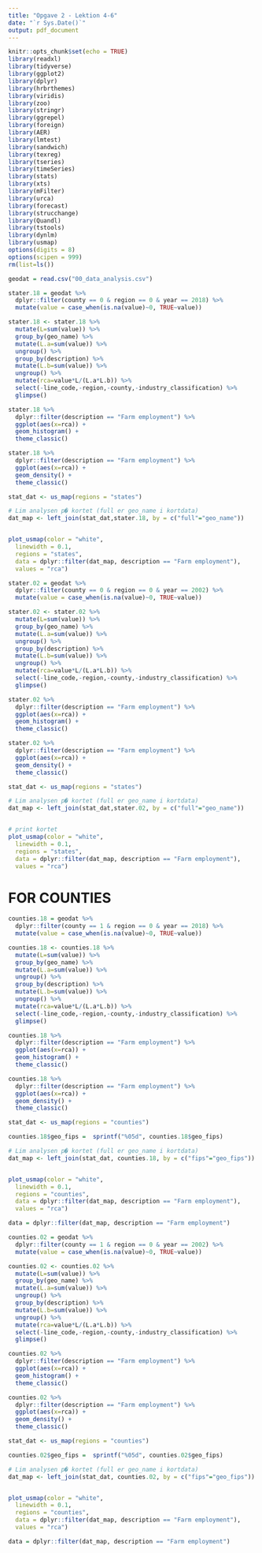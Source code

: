 ```yaml
---
title: "Opgave 2 - Lektion 4-6"
date: "`r Sys.Date()`"
output: pdf_document
---
```


```r
knitr::opts_chunk$set(echo = TRUE)
library(readxl)
library(tidyverse)
library(ggplot2)
library(dplyr)
library(hrbrthemes)
library(viridis)
library(zoo)
library(stringr)
library(ggrepel)
library(foreign)
library(AER)
library(lmtest)
library(sandwich)
library(texreg)
library(tseries)
library(timeSeries)
library(stats)
library(xts)
library(mFilter)
library(urca)
library(forecast)
library(strucchange)
library(Quandl)
library(tstools)
library(dynlm)
library(usmap)
options(digits = 8)
options(scipen = 999)
rm(list=ls())
```

```r
geodat = read.csv("00_data_analysis.csv")
```

```r
stater.18 = geodat %>%
  dplyr::filter(county == 0 & region == 0 & year == 2018) %>%
  mutate(value = case_when(is.na(value)~0, TRUE~value))

stater.18 <- stater.18 %>%
  mutate(L=sum(value)) %>%
  group_by(geo_name) %>%
  mutate(L.a=sum(value)) %>%
  ungroup() %>%
  group_by(description) %>% 
  mutate(L.b=sum(value)) %>%
  ungroup() %>%
  mutate(rca=value*L/(L.a*L.b)) %>%
  select(-line_code,-region,-county,-industry_classification) %>%
  glimpse()

stater.18 %>%
  dplyr::filter(description == "Farm employment") %>%
  ggplot(aes(x=rca)) +
  geom_histogram() +
  theme_classic()

stater.18 %>%
  dplyr::filter(description == "Farm employment") %>%
  ggplot(aes(x=rca)) +
  geom_density() +
  theme_classic()

stat_dat <- us_map(regions = "states")

# Lim analysen p� kortet (full er geo_name i kortdata)
dat_map <- left_join(stat_dat,stater.18, by = c("full"="geo_name"))


plot_usmap(color = "white",
  linewidth = 0.1,
  regions = "states",
  data = dplyr::filter(dat_map, description == "Farm employment"),
  values = "rca")
```

```r
stater.02 = geodat %>%
  dplyr::filter(county == 0 & region == 0 & year == 2002) %>%
  mutate(value = case_when(is.na(value)~0, TRUE~value))

stater.02 <- stater.02 %>%
  mutate(L=sum(value)) %>%
  group_by(geo_name) %>%
  mutate(L.a=sum(value)) %>%
  ungroup() %>%
  group_by(description) %>% 
  mutate(L.b=sum(value)) %>%
  ungroup() %>%
  mutate(rca=value*L/(L.a*L.b)) %>%
  select(-line_code,-region,-county,-industry_classification) %>%
  glimpse()

stater.02 %>%
  dplyr::filter(description == "Farm employment") %>%
  ggplot(aes(x=rca)) +
  geom_histogram() +
  theme_classic()

stater.02 %>%
  dplyr::filter(description == "Farm employment") %>%
  ggplot(aes(x=rca)) +
  geom_density() +
  theme_classic()

stat_dat <- us_map(regions = "states")

# Lim analysen p� kortet (full er geo_name i kortdata)
dat_map <- left_join(stat_dat,stater.02, by = c("full"="geo_name"))


# print kortet
plot_usmap(color = "white",
  linewidth = 0.1,
  regions = "states",
  data = dplyr::filter(dat_map, description == "Farm employment"),
  values = "rca")
```


# FOR COUNTIES
```r
counties.18 = geodat %>%
  dplyr::filter(county == 1 & region == 0 & year == 2018) %>%
  mutate(value = case_when(is.na(value)~0, TRUE~value))

counties.18 <- counties.18 %>%
  mutate(L=sum(value)) %>%
  group_by(geo_name) %>%
  mutate(L.a=sum(value)) %>%
  ungroup() %>%
  group_by(description) %>% 
  mutate(L.b=sum(value)) %>%
  ungroup() %>%
  mutate(rca=value*L/(L.a*L.b)) %>%
  select(-line_code,-region,-county,-industry_classification) %>%
  glimpse()

counties.18 %>%
  dplyr::filter(description == "Farm employment") %>%
  ggplot(aes(x=rca)) +
  geom_histogram() +
  theme_classic()

counties.18 %>%
  dplyr::filter(description == "Farm employment") %>%
  ggplot(aes(x=rca)) +
  geom_density() +
  theme_classic()

stat_dat <- us_map(regions = "counties")

counties.18$geo_fips =  sprintf("%05d", counties.18$geo_fips)

# Lim analysen p� kortet (full er geo_name i kortdata)
dat_map <- left_join(stat_dat, counties.18, by = c("fips"="geo_fips"))


plot_usmap(color = "white",
  linewidth = 0.1,
  regions = "counties",
  data = dplyr::filter(dat_map, description == "Farm employment"),
  values = "rca")

data = dplyr::filter(dat_map, description == "Farm employment")
```

```r
counties.02 = geodat %>%
  dplyr::filter(county == 1 & region == 0 & year == 2002) %>%
  mutate(value = case_when(is.na(value)~0, TRUE~value))

counties.02 <- counties.02 %>%
  mutate(L=sum(value)) %>%
  group_by(geo_name) %>%
  mutate(L.a=sum(value)) %>%
  ungroup() %>%
  group_by(description) %>% 
  mutate(L.b=sum(value)) %>%
  ungroup() %>%
  mutate(rca=value*L/(L.a*L.b)) %>%
  select(-line_code,-region,-county,-industry_classification) %>%
  glimpse()

counties.02 %>%
  dplyr::filter(description == "Farm employment") %>%
  ggplot(aes(x=rca)) +
  geom_histogram() +
  theme_classic()

counties.02 %>%
  dplyr::filter(description == "Farm employment") %>%
  ggplot(aes(x=rca)) +
  geom_density() +
  theme_classic()

stat_dat <- us_map(regions = "counties")

counties.02$geo_fips =  sprintf("%05d", counties.02$geo_fips)

# Lim analysen p� kortet (full er geo_name i kortdata)
dat_map <- left_join(stat_dat, counties.02, by = c("fips"="geo_fips"))


plot_usmap(color = "white",
  linewidth = 0.1,
  regions = "counties",
  data = dplyr::filter(dat_map, description == "Farm employment"),
  values = "rca")

data = dplyr::filter(dat_map, description == "Farm employment")
```

